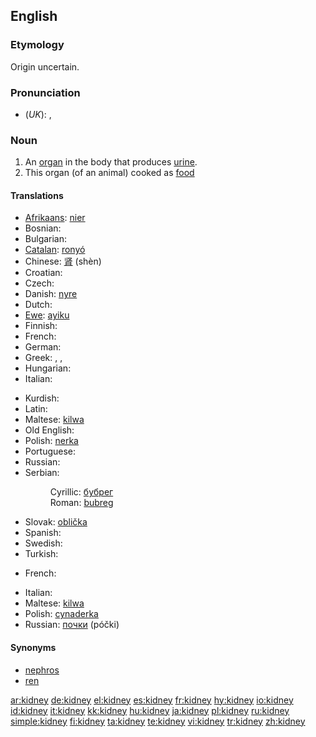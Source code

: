 ==English==
{{wikipedia}}

===Etymology===
Origin uncertain.

===Pronunciation===
* (''UK''): {{IPA|/ˈkɪdni/}}, {{SAMPA|/"kIdni/}}

===Noun===
{{en-noun}}

# An [[organ]] in the body that produces [[urine]].
# This organ (of an animal) cooked as [[food]]

====Translations====
{{trans-top|an organ in the body}}
* [[Afrikaans]]: [[nier#Afrikaans|nier]]
* Bosnian: {{t-|bs|bubreg|m}}
* Bulgarian: {{t+|bg|бъбрек|m|tr=bǎbrek|sc=Cyrl}}
* [[Catalan]]: [[ronyó]] {{m}}
* Chinese: [[肾]] (shèn)
* Croatian: {{t-|hr|bubreg|m}}
* Czech: {{t-|cs|ledvina|f}}
* Danish: [[nyre]]
* Dutch: {{t+|nl|nier}}
* [[Ewe]]: [[ayiku]] {{n}}
* Finnish: {{t+|fi|munuainen}}
* French: {{t+|fr|rein|m}}
* German: {{t+|de|Niere|f}}
* Greek: {{t+|el|νεφρό|n|tr=nefró|sc=Grek}}, {{t+|el|νεφρός|m|tr=nefrós|sc=Grek}}, {{t+|el|νεφρί|n|tr=nefrí|sc=Grek}}
* Hungarian: {{t+|hu|vese}}
* Italian: {{t+|it|rene|m}}
{{trans-mid}}
* Kurdish: {{KUchar|[[گورچیله‌]]}}
* Latin: {{t+|la|ren|m}}
* Maltese: [[kilwa]] {{f}}
* Old English: {{t-|ang|ædre|f|alt=ǣdre|xs=Old English}}
* Polish: [[nerka]] {{f}}
* Portuguese: {{t+|pt|rim|m}}
* Russian: {{t+|ru|почка|f|tr=póčka|sc=Cyrl}}
* Serbian:
*: Cyrillic: [[бубрег#Serbian|бубрег]] {{m}}
*: Roman: [[bubreg#Serbian|bubreg]] {{m}}
* Slovak: [[oblička]]
* Spanish: {{t+|es|riñón|m}}
* Swedish: {{t+|sv|njure}}
* Turkish: {{t+|tr|böbrek}}
{{trans-bottom}}

{{trans-top|food}}
* French: {{t+|fr|rognon|m}}
{{trans-mid}}
* Italian: {{t+|it|rognone|m}}
* Maltese: [[kilwa]] {{f}}
* Polish: [[cynaderka]] {{f}}
* Russian: [[почки]] (póčki) {{p}}
{{trans-bottom}}

====Synonyms====
* [[nephros]]
* [[ren]]

[[ar:kidney]]
[[de:kidney]]
[[el:kidney]]
[[es:kidney]]
[[fr:kidney]]
[[hy:kidney]]
[[io:kidney]]
[[id:kidney]]
[[it:kidney]]
[[kk:kidney]]
[[hu:kidney]]
[[ja:kidney]]
[[pl:kidney]]
[[ru:kidney]]
[[simple:kidney]]
[[fi:kidney]]
[[ta:kidney]]
[[te:kidney]]
[[vi:kidney]]
[[tr:kidney]]
[[zh:kidney]]